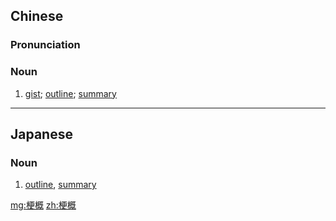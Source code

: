 ==Chinese==
{{zh-forms}}

===Pronunciation===
{{zh-pron
|m=gěnggài
|c=gang2 koi3
|cat=n
}}

===Noun===
{{zh-noun}}

# [[gist]]; [[outline]]; [[summary]]

----

==Japanese==
{{ja-kanjitab|こう|がい|yomi=on}}

===Noun===
{{ja-noun|こうがい}}

# [[outline]], [[summary]]

[[mg:梗概]]
[[zh:梗概]]